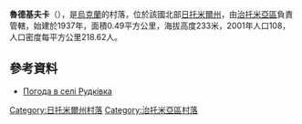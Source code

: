 {{coord|50|17|0|N|28|18|47|E|scale:30000|display=title}}

'''魯德基夫卡'''（{{lang-uk|Рудківка}}），是[[烏克蘭|烏克蘭]]的村落，位於該國北部[[日托米爾州|日托米爾州]]，由[[治托米亞區|治托米亞區]]負責管轄，始建於1937年，面積0.49平方公里，海拔高度233米，2001年人口108，人口密度每平方公里218.62人。

==參考資料==
* [http://weather.in.ua/ua/zhitomirskaja/22892 Погода в селі Рудківка] {{Wayback|url=http://weather.in.ua/ua/zhitomirskaja/22892 |date=20160305214011 }}

{{DEFAULTSORT:Рудківка}}
[[Category:日托米爾州村落|Category:日托米爾州村落]]
[[Category:治托米亞區村落|Category:治托米亞區村落]]


{{Zhytomyr-geo-stub}}